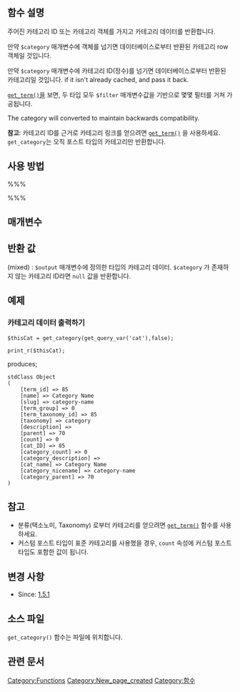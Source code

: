{{Languages|
{{en|Function_Reference/get_category}}
{{ko|Function_Reference/get_category}}
{{ja|関数リファレンス/get_category}}
}}

== 함수 설명 ==
주어진 카테고리 ID 또는 카테고리 객체를 가지고 카테고리 데이터를 반환합니다.

만약 <tt>$category</tt> 매개변수에 객체를 넘기면 데이터베이스로부터 반환된 카테고리 row 객체일 것입니다.

만약 <tt>$category</tt> 매개변수에 카테고리 ID(정수)를 넘기면 데이터베이스로부터 반환된 카테고리일 것입니다. if it isn't already cached, and pass it back.

[[Function_Reference/get_term|<tt>get_term()</tt>]]을 보면, 두 타입 모두 <tt>$filter</tt> 매개변수값을 기반으로 몇몇 필터를 거쳐 가공됩니다.

The category will converted to maintain backwards compatibility.

<b>참고</b>: 카테고리 ID를 근거로 카테고리 링크를 얻으려면 [[Function_Reference/get_term|<tt>get_term()</tt>]] 을 사용하세요. <tt>get_category</tt>는 오직 포스트 타입의 카테고리만 반환합니다.

== 사용 방법 ==
%%%<?php get_category( $category, $output, $filter ) ?>%%%

== 매개변수 ==
{{Parameter|$category|integer&#124;object|카테고리 ID 또는 카테고리 row 객체}}
{{Parameter|$output|string|Constant OBJECT, ARRAY_A, 또는 ARRAY_N|optional|OBJECT}}
{{Parameter|$filter|string|Default is raw or no WordPress defined filter will applied.|optional|'raw'}}

== 반환 값 ==
; (mixed) : <tt>$output</tt> 매개변수에 정의한 타입의 카테고리 데이터. <tt>$category</tt> 가 존재하지 않는 카테고리 ID라면 <code>null</code> 값을 반환합니다.

== 예제 ==

=== 카테고리 데이터 출력하기 ===
<pre>$thisCat = get_category(get_query_var('cat'),false);

print_r($thisCat);</pre>

produces;

<pre>stdClass Object
(
    [term_id] => 85
    [name] => Category Name
    [slug] => category-name
    [term_group] => 0
    [term_taxonomy_id] => 85
    [taxonomy] => category
    [description] => 
    [parent] => 70
    [count] => 0
    [cat_ID] => 85
    [category_count] => 0
    [category_description] => 
    [cat_name] => Category Name
    [category_nicename] => category-name
    [category_parent] => 70
)</pre>

== 참고 ==
* 분류(택소노미, Taxonomy) 로부터 카테고리를 얻으려면 [[Function_Reference/get_term|<tt>get_term()</tt>]] 함수를 사용하세요.
* 커스텀 포스트 타입이 표준 카테고리를 사용했을 경우, <code>count</code> 속성에 커스텀 포스트 타입도 포함한 값이 됩니다.

== 변경 사항 ==
* Since: [[Version 1.5.1|1.5.1]]

== 소스 파일 ==
<tt>get_category()</tt> 함수는 {{Trac|wp-includes/category.php}}파일에 위치합니다.

== 관련 문서 ==

{{Tag Footer}}

[[Category:Functions]]
[[Category:New_page_created]]
[[Category:함수]]
